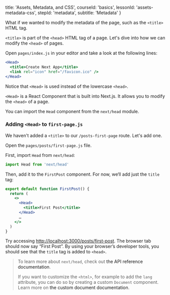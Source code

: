 
  title: 'Assets, Metadata, and CSS',
  courseId: 'basics',
  lessonId: 'assets-metadata-css',
  stepId: 'metadata',
  subtitle: 'Metadata'
}

What if we wanted to modify the metadata of the page, such as the `<title>` HTML tag.

`<title>` is part of the `<head>` HTML tag of a page. Let's dive into how we can modify the `<head>` of pages.

Open `pages/index.js` in your editor and take a look at the following lines:

```jsx
<Head>
  <title>Create Next App</title>
  <link rel="icon" href="/favicon.ico" />
</Head>
```

Notice that `<Head>` is used instead of the lowercase `<head>`.

`<Head>` is a React Component that is built into Next.js. It allows you to modify the `<head>` of a page.

You can import the `Head` component from the `next/head` module.

### Adding `<Head>` to `first-page.js`

We haven't added a `<title>` to our `/posts-first-page` route. Let's add one.

Open the `pages/posts/first-page.js` file.

First, import `Head` from `next/head`:

```js
import Head from 'next/head'
```

Then, add it to the `FirstPost` component. For now, we‘ll add just the `title` tag:

```jsx
export default function FirstPost() {
  return (
    <>
      <Head>
        <title>First Post</title>
      </Head>
      …
    </>
  )
}
```

Try accessing [http://localhost:3000/posts/first-post](http://localhost:3000/posts/first-post). The browser tab should now say “First Post”. By using your browser’s developer tools, you should see that the `title` tag is added to `<head>`.

> To learn more about `next/head`, check out <Link href="/docs/[...slug]" as="/docs/api-reference/next/head"><a>the API reference documentation</a></Link>.
>
> If you want to customize the `<html>`, for example to add the `lang` attribute, you can do so by creating a custom `Document` component. Learn more on <Link href="/docs/[...slug]" as="/docs/advanced-features/custom-document"><a>the custom document documentation</a></Link>.

